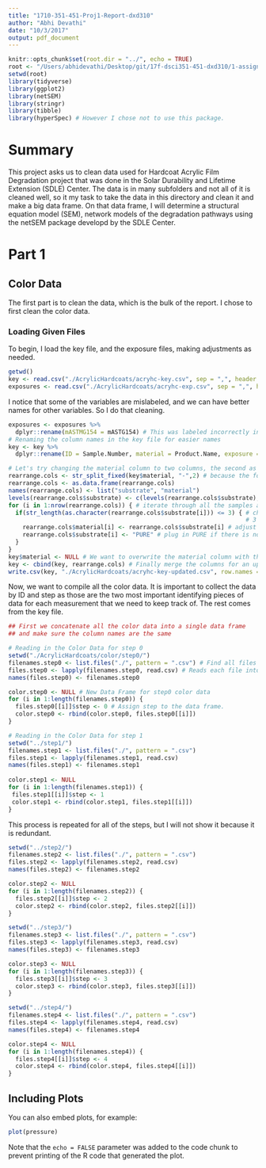 ```yaml
---
title: "1710-351-451-Proj1-Report-dxd310"
author: "Abhi Devathi"
date: "10/3/2017"
output: pdf_document
---
```


```r
knitr::opts_chunk$set(root.dir = "../", echo = TRUE)
root <- "/Users/abhidevathi/Desktop/git/17f-dsci351-451-dxd310/1-assignments/proj/proj1/"
setwd(root)
library(tidyverse)
library(ggplot2)
library(netSEM)
library(stringr)
library(tibble)
library(hyperSpec) # However I chose not to use this package.
```

# Summary

This project asks us to clean data used for Hardcoat Acrylic Film Degradation project that was done in the Solar Durability and Lifetime Extension (SDLE) Center. The data is in many subfolders and not all of it is cleaned well, so it my task to take the data in this directory and clean it and make a big data frame. On that data frame, I will determine a structural equation model (SEM), network models of the degradation pathways using the netSEM package developd by the SDLE Center.

# Part 1

## Color Data

The first part is to clean the data, which is the bulk of the report. I chose to first clean the color data.

### Loading Given Files

To begin, I load the key file, and the exposure files, making adjustments as needed.

```r
getwd()
key <- read.csv("./AcrylicHardcoats/acryhc-key.csv", sep = ",", header = TRUE)
exposures <- read.csv("./AcrylicHardcoats/acryhc-exp.csv", sep = ",", header = TRUE)
```

I notice that some of the variables are mislabeled, and we can have better names for other variables. So I do that cleaning.

```R
exposures <- exposures %>%
  dplyr::rename(mASTMG154 = mASTG154) # This was labeled incorrectly in the CSV Data.
# Renaming the column names in the key file for easier names
key <- key %>%
  dplyr::rename(ID = Sample.Number, material = Product.Name, exposure = Exposure, retain = Step.Number.Retained)

# Let's try changing the material column to two columns, the second as substrate for better analysis
rearrange.cols <- str_split_fixed(key$material, "-",2) # because the format is "XXXX-ABC"
rearrange.cols <- as.data.frame(rearrange.cols)
names(rearrange.cols) <- list("substrate", "material")
levels(rearrange.cols$substrate) <- c(levels(rearrange.cols$substrate), "PURE") # adding PURE level for no coating
for (i in 1:nrow(rearrange.cols)) { # iterate through all the samples and 
  if(str_length(as.character(rearrange.cols$substrate[i])) <= 3) { # check if samples are pure because material
                                                                   # 3 letters long
    rearrange.cols$material[i] <- rearrange.cols$substrate[i] # adjust the new substrate columns
    rearrange.cols$substrate[i] <- "PURE" # plug in PURE if there is no coating as new substrate
  }
}
key$material <- NULL # We want to overwrite the material column with the new one
key <- cbind(key, rearrange.cols) # Finally merge the columns for an updated keyfile
write.csv(key, "./AcrylicHardcoats/acryhc-key-updated.csv", row.names = FALSE) # For Future use.
```

Now, we want to compile all the color data. It is important to collect the data by ID and step as those are the two most important identifying pieces of data for each measurement that we need to keep track of. The rest comes from the key file.

```r

## First we concatenate all the color data into a single data frame
## and make sure the column names are the same

# Reading in the Color Data for step 0
setwd("./AcrylicHardcoats/color/step0/")
filenames.step0 <- list.files("./", pattern = ".csv") # Find all files in the step0 folder
files.step0 <- lapply(filenames.step0, read.csv) # Reads each file into a list of dataframes
names(files.step0) <- filenames.step0

color.step0 <- NULL # New Data Frame for step0 color data
for (i in 1:length(filenames.step0)) {
  files.step0[[i]]$step <- 0 # Assign step to the data frame.
  color.step0 <- rbind(color.step0, files.step0[[i]])
}

# Reading in the Color Data for step 1
setwd("../step1/")
filenames.step1 <- list.files("./", pattern = ".csv")
files.step1 <- lapply(filenames.step1, read.csv)
names(files.step1) <- filenames.step1
 
color.step1 <- NULL
for (i in 1:length(filenames.step1)) {
 files.step1[[i]]$step <- 1
 color.step1 <- rbind(color.step1, files.step1[[i]])
}

```
This process is repeated for all of the steps, but I will not show it because it is redundant.
```R

setwd("../step2/")
filenames.step2 <- list.files("./", pattern = ".csv")
files.step2 <- lapply(filenames.step2, read.csv)
names(files.step2) <- filenames.step2

color.step2 <- NULL
for (i in 1:length(filenames.step2)) {
  files.step2[[i]]$step <- 2
  color.step2 <- rbind(color.step2, files.step2[[i]])
}

setwd("../step3/")
filenames.step3 <- list.files("./", pattern = ".csv")
files.step3 <- lapply(filenames.step3, read.csv)
names(files.step3) <- filenames.step3

color.step3 <- NULL
for (i in 1:length(filenames.step3)) {
  files.step3[[i]]$step <- 3
  color.step3 <- rbind(color.step3, files.step3[[i]])
}

setwd("../step4/")
filenames.step4 <- list.files("./", pattern = ".csv")
files.step4 <- lapply(filenames.step4, read.csv)
names(files.step4) <- filenames.step4

color.step4 <- NULL
for (i in 1:length(filenames.step4)) {
  files.step4[[i]]$step <- 4
  color.step4 <- rbind(color.step4, files.step4[[i]])
}
```

## Including Plots

You can also embed plots, for example:

```r
plot(pressure)
```

Note that the `echo = FALSE` parameter was added to the code chunk to prevent printing of the R code that generated the plot.
